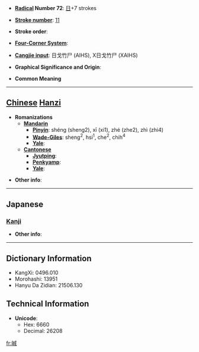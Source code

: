 * '''[[Wiktionary:Chinese radical index| Radical]] Number 72''': [[Wiktionary:Chinese radical index 日|日]]+7 strokes

* '''[[Wiktionary:Chinese total strokes index|Stroke number]]''': [[Wiktionary:Chinese total strokes index 11|11]]

* '''Stroke order''': 

* '''[[Wiktionary:Chinese four corner index|Four-Corner System]]''': 

* '''[[Wiktionary:Chinese Cangjie index|Cangjie input]]''': 日戈竹尸 (AIHS), X日戈竹尸 (XAIHS)

* '''Graphical Significance and Origin''': 

* '''Common Meaning'''

----

== [[Chinese]] [[Hanzi]] ==

* '''Romanizations'''
** '''[[Mandarin]]'''
*** '''[[Pinyin]]''': shéng (sheng2), xī (xi1), zhé (zhe2), zhì (zhi4)
*** '''[[Wade-Giles]]''': sheng<sup>2</sup>, hsi<sup>1</sup>, che<sup>2</sup>, chih<sup>4</sup>
*** '''[[Yale]]''': 
** '''[[Cantonese]]'''
*** '''[[Jyutping]]''':
*** '''[[Penkyamp]]''': 
*** '''[[Yale]]''': 

* '''Other info''': 

----

==Japanese==
===[[Kanji]]===
{{kanji|on readings=[[せい]] (sei), [[じょう]] (jō)
|kun readings=[[あきらか]] (akiraka)
}}

* '''Other info''':  

----

== Dictionary Information ==

* KangXi: 0496.010
* Morohashi: 13951
* Hanyu Da Zidian: 21506.130

== Technical Information ==

* '''Unicode''':
** Hex: 6660
** Decimal: 26208

[[fr:晠]]
